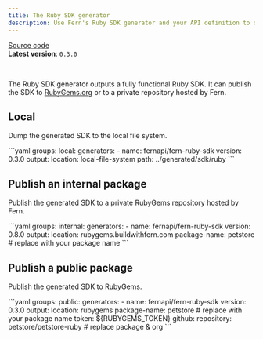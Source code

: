 ```yaml
---
title: The Ruby SDK generator
description: Use Fern's Ruby SDK generator and your API definition to output a fully functional Ruby SDK (client libraries) locally, or publish it to RubyGems.
---
```


[Source code](https://github.com/fern-api/fern/tree/main/generators/ruby)<br />
**Latest version**: `0.3.0`

<br />

The Ruby SDK generator outputs a fully functional Ruby SDK. It can publish the SDK to [RubyGems.org](https://RubyGems.org) or to a private repository hosted by Fern.

## Local

Dump the generated SDK to the local file system.

<CodeBlock title="generators.yml">
```yaml
groups:
  local:
    generators:
      - name: fernapi/fern-ruby-sdk
        version: 0.3.0
        output:
          location: local-file-system
          path: ../generated/sdk/ruby
```
</CodeBlock>

## Publish an internal package

Publish the generated SDK to a private RubyGems repository hosted by Fern.

<CodeBlock title="generators.yml">
```yaml
groups:
  internal:
    generators:
      - name: fernapi/fern-ruby-sdk
        version: 0.8.0
        output:
          location: rubygems.buildwithfern.com
          package-name: petstore # replace with your package name
```
</CodeBlock>

## Publish a public package

Publish the generated SDK to RubyGems.

<CodeBlock title="generators.yml">
```yaml
groups:
  public:
    generators:
      - name: fernapi/fern-ruby-sdk
        version: 0.3.0
        output:
          location: rubygems
          package-name: petstore # replace with your package name
          token: ${RUBYGEMS_TOKEN}
        github:
          repository: petstore/petstore-ruby # replace package & org
```
</CodeBlock>